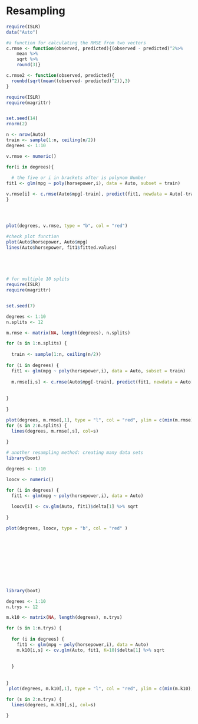 # Resampling


```r
require(ISLR)
data("Auto")

```


```r
#a function for calculating the RMSE from two vectors
c.rmse <- function(observed, predicted){(observed - predicted)^2%>%
    mean %>%
    sqrt %>%
    round(3)}

c.rmse2 <- function(observed, predicted){
  rounbd(sqrt(mean((observed- predicted)^2)),3)
}

```



```r
require(ISLR)
require(magrittr)


set.seed(14)
rnorm(2)

n <- nrow(Auto)
train <- sample(1:n, ceiling(n/2))
degrees <- 1:10

v.rmse <- numeric()

for(i in degrees){
  
  # the five or i in brackets after is polynom Number
fit1 <- glm(mpg ~ poly(horsepower,i), data = Auto, subset = train)

v.rmse[i] <- c.rmse(Auto$mpg[-train], predict(fit1, newdata = Auto[-train,]))
}




plot(degrees, v.rmse, type = "b", col = "red")

#check plot function
plot(Auto$horsepower, Auto$mpg)
lines(Auto$horsepower, fit1$fitted.values)
  





```

```r

# for multiple 10 splits
require(ISLR)
require(magrittr)


set.seed(7)

degrees <- 1:10
n.splits <- 12

m.rmse <- matrix(NA, length(degrees), n.splits)

for (s in 1:n.splits) {
  
  train <- sample(1:n, ceiling(n/2))
  
for (i in degrees) {
  fit1 <- glm(mpg ~ poly(horsepower,i), data = Auto, subset = train)
  
  m.rmse[i,s] <- c.rmse(Auto$mpg[-train], predict(fit1, newdata = Auto[-train,]))
  
  
}
  
}

plot(degrees, m.rmse[,1], type = "l", col = "red", ylim = c(min(m.rmse), max(m.rmse)))
for (s in 2:n.splits) {
  lines(degrees, m.rmse[,s], col=s)
  
}

```

```r
# another resampling method: creating many data sets
library(boot)

degrees <- 1:10

loocv <- numeric()

for (i in degrees) {
  fit1 <- glm(mpg ~ poly(horsepower,i), data = Auto)
  
  loocv[i] <- cv.glm(Auto, fit1)$delta[1] %>% sqrt
  
}

plot(degrees, loocv, type = "b", col = "red" )












```

```r
library(boot)

degrees <- 1:10
n.trys <- 12

m.k10 <- matrix(NA, length(degrees), n.trys)

for (s in 1:n.trys) {
  
  for (i in degrees) {
    fit1 <- glm(mpg ~ poly(horsepower,i), data = Auto)
    m.k10[i,s] <- cv.glm(Auto, fit1, K=10)$delta[1] %>% sqrt
    
    
  }
    
  
}
 plot(degrees, m.k10[,1], type = "l", col = "red", ylim = c(min(m.k10), max(m.k10)))   

for (s in 2:n.trys) {
  lines(degrees, m.k10[,s], col=s) 
  
}




```